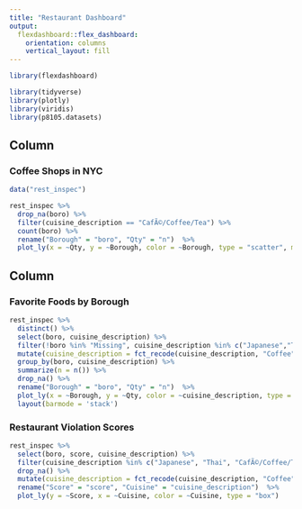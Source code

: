 ```yaml
---
title: "Restaurant Dashboard"
output: 
  flexdashboard::flex_dashboard:
    orientation: columns
    vertical_layout: fill
---
```


```r
library(flexdashboard)

library(tidyverse)
library(plotly)
library(viridis)
library(p8105.datasets)
```

Column {data-width=650}
-----------------------------------------------------------------------

### Coffee Shops in NYC

```r
data("rest_inspec")

rest_inspec %>% 
  drop_na(boro) %>% 
  filter(cuisine_description == "CafÃ©/Coffee/Tea") %>% 
  count(boro) %>% 
  rename("Borough" = "boro", "Qty" = "n")  %>% 
  plot_ly(x = ~Qty, y = ~Borough, color = ~Borough, type = "scatter", mode = 'markers', marker = list(size = ~Qty/30, opacity = 0.5)) %>% 

```

Column {data-width=350}
-----------------------------------------------------------------------

### Favorite Foods by Borough

```r
rest_inspec %>% 
  distinct() %>% 
  select(boro, cuisine_description) %>% 
  filter(!boro %in% "Missing", cuisine_description %in% c("Japanese","Thai", "CafÃ©/Coffee/Tea", "Bagels/Pretzels", "Pizza")) %>% 
  mutate(cuisine_description = fct_recode(cuisine_description, "Coffee" = "CafÃ©/Coffee/Tea")) %>% 
  group_by(boro, cuisine_description) %>% 
  summarize(n = n()) %>% 
  drop_na() %>% 
  rename("Borough" = "boro", "Qty" = "n")  %>% 
  plot_ly(x = ~Borough, y = ~Qty, color = ~cuisine_description, type = "bar") %>% 
  layout(barmode = 'stack')

```

### Restaurant Violation Scores

```r
rest_inspec %>% 
  select(boro, score, cuisine_description) %>% 
  filter(cuisine_description %in% c("Japanese", "Thai", "CafÃ©/Coffee/Tea", "Bagels/Pretzels", "Pizza")) %>% 
  drop_na() %>% 
  mutate(cuisine_description = fct_recode(cuisine_description, "Coffee" = "CafÃ©/Coffee/Tea")) %>% 
  rename("Score" = "score", "Cuisine" = "cuisine_description")  %>% 
  plot_ly(y = ~Score, x = ~Cuisine, color = ~Cuisine, type = "box")

```

